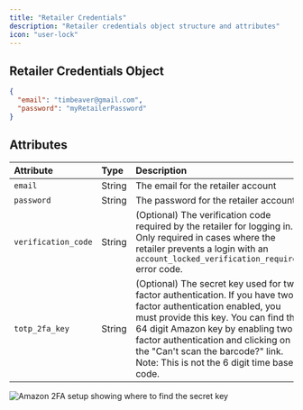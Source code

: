 ```yaml
---
title: "Retailer Credentials"
description: "Retailer credentials object structure and attributes"
icon: "user-lock"
---
```


## Retailer Credentials Object

```json Example Retailer Credentials Object
{
  "email": "timbeaver@gmail.com",
  "password": "myRetailerPassword"
}
```

## Attributes

| Attribute | Type | Description |
|:----------|:-----|:------------|
| `email` | String | The email for the retailer account |
| `password` | String | The password for the retailer account |
| `verification_code` | String | (Optional) The verification code required by the retailer for logging in. Only required in cases where the retailer prevents a login with an `account_locked_verification_required` error code. |
| `totp_2fa_key` | String | (Optional) The secret key used for two factor authentication. If you have two factor authentication enabled, you must provide this key. You can find the 64 digit Amazon key by enabling two factor authentication and clicking on the "Can't scan the barcode?" link. Note: This is not the 6 digit time based code. |

<Frame>
<img src="/images/amazon2fa.png" alt="Amazon 2FA setup showing where to find the secret key" />
</Frame> 